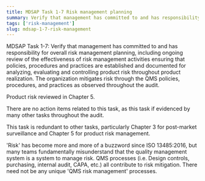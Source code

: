 ```yaml
---
title: MDSAP Task 1-7 Risk management planning
summary: Verify that management has committed to and has responsibility for overall risk management planning.
tags: ['risk-management']
slug: mdsap-1-7-risk-management
---
```


<RegLang>
MDSAP Task 1-7: Verify that management has committed to and has responsibility for overall risk management planning, including ongoing review of the effectiveness of risk management activities ensuring that policies, procedures and practices are established and documented for analyzing, evaluating and controlling product risk throughout product realization.
</RegLang>


<ReportLang>
The organization mitigates risk through the QMS policies, procedures, and practices as observed throughout the audit.

Product risk reviewed in Chapter 5.
</ReportLang>

There are no action items related to this task, as this task if evidenced by many other tasks throughout the audit. 

This task is redundant to other tasks, particularly Chapter 3 for post-market surveillance and Chapter 5 for product risk management. 

'Risk' has become more and more of a buzzword since ISO 13485:2016, but many teams fundamentally misunderstand that the quality management system is a system to manage risk. QMS processes (i.e. Design controls, purchasing, internal audit, CAPA, etc.) all contribute to risk mitigation. There need not be any unique 'QMS risk management' processes. 
 



